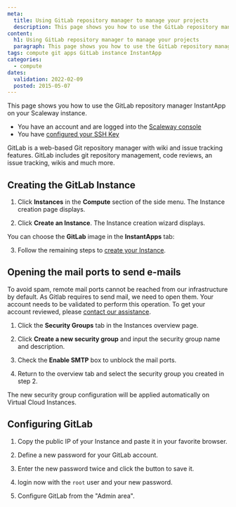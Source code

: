 ```yaml
---
meta:
  title: Using GitLab repository manager to manage your projects
  description: This page shows you how to use the GitLab repository manager InstantApp on your Scaleway instance.
content:
  h1: Using GitLab repository manager to manage your projects
  paragraph: This page shows you how to use the GitLab repository manager InstantApp on your Scaleway instance.
tags: compute git apps GitLab instance InstantApp
categories:
  - compute
dates:
  validation: 2022-02-09
  posted: 2015-05-07
---
```


This page shows you how to use the GitLab repository manager InstantApp on your Scaleway instance.

<Message type="requirement">

  - You have an account and are logged into the [Scaleway console](https://console.scaleway.com)
  - You have [configured your SSH Key](/console/my-project/how-to/create-ssh-key/)

</Message>

GitLab is a web-based Git repository manager with wiki and issue tracking features. GitLab includes git repository management, code reviews, an issue tracking, wikis and much more.

## Creating the GitLab Instance

1. Click **Instances** in the **Compute** section of the side menu. The Instance creation page displays.

2. Click **Create an Instance**. The Instance creation wizard displays.

  You can choose the **GitLab** image in the **InstantApps** tab:

  <Lightbox src="scaleway-nc-instantapps.png" alt="" />

3. Follow the remaining steps to [create your Instance](/compute/instances/how-to/create-an-instance/).

## Opening the mail ports to send e-mails

To avoid spam, remote mail ports cannot be reached from our infrastructure by default. As Gitlab requires to send mail, we need to open them. Your account needs to be validated to perform this operation. To get your account reviewed, please [contact our assistance](https://console.scaleway.com/support/).

1. Click the **Security Groups** tab in the Instances overview page.

2. Click **Create a new security group** and input the security group name and description.

3. Check the **Enable SMTP** box to unblock the mail ports.

4. Return to the overview tab and select the security group you created in step 2.

The new security group configuration will be applied automatically on Virtual Cloud Instances.

## Configuring GitLab

1. Copy the public IP of your Instance and paste it in your favorite browser.

2. Define a new password for your GitLab account.

  <Lightbox src="scaleway-gitlab-login.png" alt="" />

3. Enter the new password twice and click the button to save it.

4. login now with the `root` user and your new password.

5. Configure GitLab from the "Admin area".

<Lightbox src="scaleway-gitlab-interface.png" alt="" />
